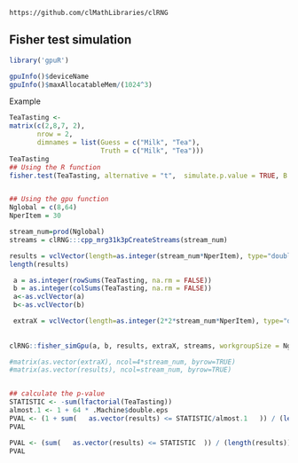 <!--
%\VignetteEngine{knitr::knitr}
%\VignetteIndexEntry{Fisher test}
-->

`https://github.com/clMathLibraries/clRNG`


## Fisher test simulation

```r
library('gpuR')
```

```r
gpuInfo()$deviceName
gpuInfo()$maxAllocatableMem/(1024^3)
```

Example
```r
TeaTasting <-
matrix(c(2,8,7, 2),
       nrow = 2,
       dimnames = list(Guess = c("Milk", "Tea"),
                       Truth = c("Milk", "Tea")))
TeaTasting
## Using the R function 
fisher.test(TeaTasting, alternative = "t",  simulate.p.value = TRUE, B = 1e5)


## Using the gpu function
Nglobal = c(8,64)
NperItem = 30

stream_num=prod(Nglobal)
streams = clRNG:::cpp_mrg31k3pCreateStreams(stream_num)

results = vclVector(length=as.integer(stream_num*NperItem), type="double")
length(results)

 a = as.integer(rowSums(TeaTasting, na.rm = FALSE))
 b = as.integer(colSums(TeaTasting, na.rm = FALSE))
 a<-as.vclVector(a)
 b<-as.vclVector(b)

 extraX = vclVector(length=as.integer(2*2*stream_num*NperItem), type="double")
 
 
clRNG::fisher_simGpu(a, b, results, extraX, streams, workgroupSize = Nglobal)

#matrix(as.vector(extraX), ncol=4*stream_num, byrow=TRUE)
#matrix(as.vector(results), ncol=stream_num, byrow=TRUE)


## calculate the p-value
STATISTIC <- -sum(lfactorial(TeaTasting))
almost.1 <- 1 + 64 * .Machine$double.eps
PVAL <- (1 + sum(   as.vector(results) <= STATISTIC/almost.1   )) / (length(results) + 1)
PVAL

PVAL <- (sum(   as.vector(results) <= STATISTIC  )) / (length(results))
PVAL
 
```


































